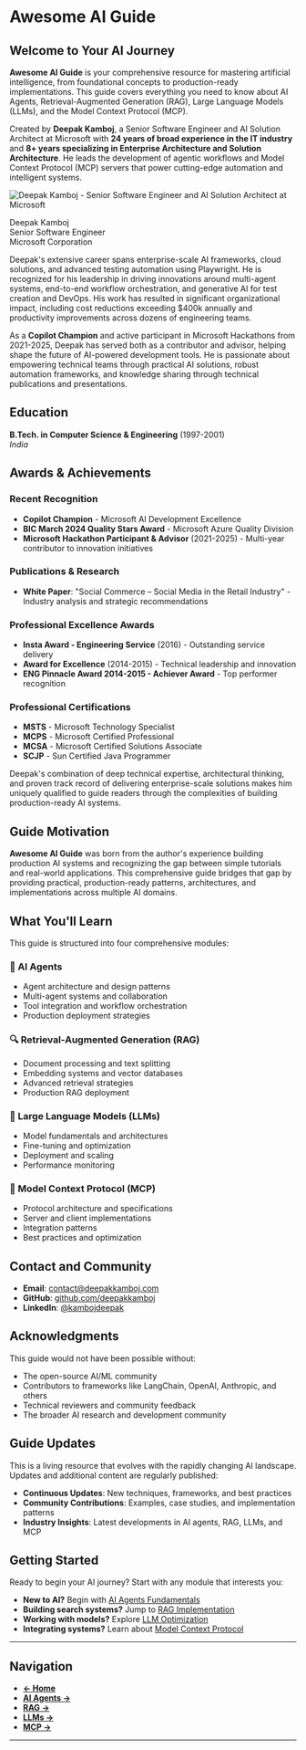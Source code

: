 # Awesome AI Guide

<div style={{ display: 'flex', gap: '2rem', alignItems: 'flex-start', marginBottom: '2rem' }}>
  <div style={{ flex: '2' }}>

## Welcome to Your AI Journey

**Awesome AI Guide** is your comprehensive resource for mastering artificial intelligence, from foundational concepts to production-ready implementations. This guide covers everything you need to know about AI Agents, Retrieval-Augmented Generation (RAG), Large Language Models (LLMs), and the Model Context Protocol (MCP).

Created by **Deepak Kamboj**, a Senior Software Engineer and AI Solution Architect at Microsoft with **24 years of broad experience in the IT industry** and **8+ years specializing in Enterprise Architecture and Solution Architecture**. He leads the development of agentic workflows and Model Context Protocol (MCP) servers that power cutting-edge automation and intelligent systems.

  </div>
  <div style={{ flex: '1', maxWidth: '300px' }}>
    <img 
      src="/langchain-in-action/deepakkamboj.jpg" 
      alt="Deepak Kamboj - Senior Software Engineer and AI Solution Architect at Microsoft"
      style={{ 
        width: '100%', 
        height: 'auto', 
        borderRadius: '12px', 
        boxShadow: '0 4px 12px rgba(0, 0, 0, 0.15)',
        border: '2px solid #f0f0f0'
      }}
    />
    <p style={{ 
      marginTop: '0.5rem', 
      fontSize: '0.9rem', 
      color: '#666', 
      textAlign: 'center',
      fontStyle: 'italic'
    }}>
      Deepak Kamboj<br/>
      Senior Software Engineer<br/>
      Microsoft Corporation
    </p>
  </div>
</div>

Deepak's extensive career spans enterprise-scale AI frameworks, cloud solutions, and advanced testing automation using Playwright. He is recognized for his leadership in driving innovations around multi-agent systems, end-to-end workflow orchestration, and generative AI for test creation and DevOps. His work has resulted in significant organizational impact, including cost reductions exceeding $400k annually and productivity improvements across dozens of engineering teams.

As a **Copilot Champion** and active participant in Microsoft Hackathons from 2021-2025, Deepak has served both as a contributor and advisor, helping shape the future of AI-powered development tools. He is passionate about empowering technical teams through practical AI solutions, robust automation frameworks, and knowledge sharing through technical publications and presentations.

<div style={{ clear: "both", marginTop: "2rem" }}></div>

## Education

**B.Tech. in Computer Science & Engineering** (1997-2001)  
_India_

## Awards & Achievements

### Recent Recognition

- **Copilot Champion** - Microsoft AI Development Excellence
- **BIC March 2024 Quality Stars Award** - Microsoft Azure Quality Division
- **Microsoft Hackathon Participant & Advisor** (2021-2025) - Multi-year contributor to innovation initiatives

### Publications & Research

- **White Paper**: "Social Commerce – Social Media in the Retail Industry" - Industry analysis and strategic recommendations

### Professional Excellence Awards

- **Insta Award - Engineering Service** (2016) - Outstanding service delivery
- **Award for Excellence** (2014-2015) - Technical leadership and innovation
- **ENG Pinnacle Award 2014-2015 - Achiever Award** - Top performer recognition

### Professional Certifications

- **MSTS** - Microsoft Technology Specialist
- **MCPS** - Microsoft Certified Professional
- **MCSA** - Microsoft Certified Solutions Associate
- **SCJP** - Sun Certified Java Programmer

Deepak's combination of deep technical expertise, architectural thinking, and proven track record of delivering enterprise-scale solutions makes him uniquely qualified to guide readers through the complexities of building production-ready AI systems.

## Guide Motivation

**Awesome AI Guide** was born from the author's experience building production AI systems and recognizing the gap between simple tutorials and real-world applications. This comprehensive guide bridges that gap by providing practical, production-ready patterns, architectures, and implementations across multiple AI domains.

## What You'll Learn

This guide is structured into four comprehensive modules:

### 🤖 AI Agents

- Agent architecture and design patterns
- Multi-agent systems and collaboration
- Tool integration and workflow orchestration
- Production deployment strategies

### 🔍 Retrieval-Augmented Generation (RAG)

- Document processing and text splitting
- Embedding systems and vector databases
- Advanced retrieval strategies
- Production RAG deployment

### 🧠 Large Language Models (LLMs)

- Model fundamentals and architectures
- Fine-tuning and optimization
- Deployment and scaling
- Performance monitoring

### 🔗 Model Context Protocol (MCP)

- Protocol architecture and specifications
- Server and client implementations
- Integration patterns
- Best practices and optimization

## Contact and Community

- **Email**: contact@deepakkamboj.com
- **GitHub**: [github.com/deepakkamboj](https://github.com/deepakkamboj)
- **LinkedIn**: [@kambojdeepak](https://linkedin.com/in/kambojdeepak)

## Acknowledgments

This guide would not have been possible without:

- The open-source AI/ML community
- Contributors to frameworks like LangChain, OpenAI, Anthropic, and others
- Technical reviewers and community feedback
- The broader AI research and development community

## Guide Updates

This is a living resource that evolves with the rapidly changing AI landscape. Updates and additional content are regularly published:

- **Continuous Updates**: New techniques, frameworks, and best practices
- **Community Contributions**: Examples, case studies, and implementation patterns
- **Industry Insights**: Latest developments in AI agents, RAG, LLMs, and MCP

## Getting Started

Ready to begin your AI journey? Start with any module that interests you:

- **New to AI?** Begin with [AI Agents Fundamentals](/ai-agents)
- **Building search systems?** Jump to [RAG Implementation](/rag)
- **Working with models?** Explore [LLM Optimization](/llm)
- **Integrating systems?** Learn about [Model Context Protocol](/mcp)

---

## Navigation

- **[← Home](./)**
- **[AI Agents →](/ai-agents)**
- **[RAG →](/rag)**
- **[LLMs →](/llm)**
- **[MCP →](/mcp)**

---
